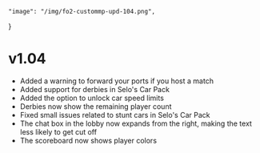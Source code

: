     "image": "/img/fo2-custommp-upd-104.png",
}

# v1.04

- Added a warning to forward your ports if you host a match
- Added support for derbies in Selo's Car Pack
- Added the option to unlock car speed limits
- Derbies now show the remaining player count
- Fixed small issues related to stunt cars in Selo's Car Pack
- The chat box in the lobby now expands from the right, making the text less likely to get cut off
- The scoreboard now shows player colors